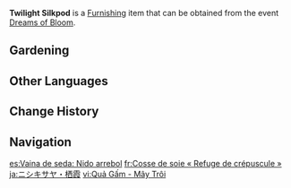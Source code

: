 {{Furnishing Infobox
|id             = 373808
|image          = Item Twilight Silkpod.png
|category       = Dreambloom
|quality        = 3
|description    = A Silkpod with flowers steeped in the fading purple of late sunset. It blooms so profusely in its season that it might come clambering out of its pot, thus requiring timely trimming such that it does not treat the personal space of flowers in other pots as some blue-sky suggestion.
|source1        = [[Dreams of Bloom]]
|event          = Dreams of Bloom
}}
'''Twilight Silkpod''' is a [[Furnishing]] item that can be obtained from the event [[Dreams of Bloom]].

==Gardening==
{{Recipe
|type = Luxuriant Glebe
|time = 10min
|Dreambloom: Silkpod Seed = 1
|sort = Dreambloom: Silkpod Seed
}}

==Other Languages==
{{Other Languages
|en      = Twilight Silkpod
|zhs     = 绣荚・栖霞
|zhs_rm  = Xiù Jiá - Qī Xiá
|zht     = 繡莢・棲霞
|zht_rm  = Xiù Jiá - Qī Xiá
|zh_tl   = Silk-Pod - Red Clouds After Sunset
|ja      = ニシキサヤ・栖霞
|ja_rm   = Nishiki-saya - Seika
|ja_tl   = Silk-Pod - Red Clouds After Sunset
|ko      = 유홍초・해질녘
|ko_rm   = Yuhongcho - Haejilnyeok
|ko_tl   = Cypress Vine - Sunset
|es      = Vaina de seda: Nido arrebol
|es_tl   = Silk Pod: Sunset Nest
|es_note = {{es|Arrebol}} refers to the red color of clouds at sunset.
|fr      = Cosse de soie «&nbsp;Refuge de crépuscule&nbsp;»
|fr_tl   = Silkpod "Twilight Refuge"
|ru      = Шёлковый стручок: Прибежище заката
|ru_tl   = Silk Pod: Sunset Refuge
|th      = Silkpod - เมฆยามอาทิตย์อัสดง
|th_rm   = 
|th_tl   = 
|vi      = Quả Gấm - Mây Trôi
|vi_tl   = 
|de      = Abendrote Seidenschote
|de_tl   = Sunset Red Silkpod
|id      = Twilight Silkpod
|pt      = Rosa-de-gueldres Refúgio do Crepúsculo
|pt_tl   = 
|tr      = Alacakaranlık İpekkozası
|tr_tl   = 
|it      = Parsonsia del crepuscolo
|it_tl   = 
}}

==Change History==
{{Change History|2.2}}

==Navigation==
{{Furnishing Navbox/Subsystems|curio}}

[[es:Vaina de seda: Nido arrebol]]
[[fr:Cosse de soie « Refuge de crépuscule »]]
[[ja:ニシキサヤ・栖霞]]
[[vi:Quả Gấm - Mây Trôi]]